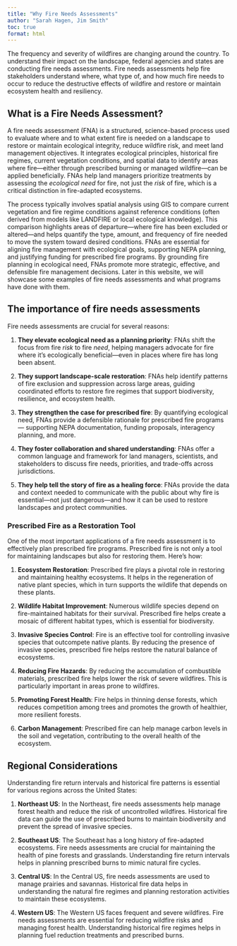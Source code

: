 ```yaml
---
title: "Why Fire Needs Assessments"
author: "Sarah Hagen, Jim Smith"
toc: true
format: html
---
```


The frequency and severity of wildfires are changing around the country.
To understand their impact on the landscape, federal agencies and states are conducting fire needs assessments.
Fire needs assessments help fire stakeholders understand where, what type of, and how much fire needs to occur to reduce the destructive effects of wildfire and restore or maintain ecosystem health and resiliency.

## What is a Fire Needs Assessment?

A fire needs assessment (FNA) is a structured, science-based process used to evaluate where and to what extent fire is needed on a landscape to restore or maintain ecological integrity, reduce wildfire risk, and meet land management objectives.
It integrates ecological principles, historical fire regimes, current vegetation conditions, and spatial data to identify areas where fire—either through prescribed burning or managed wildfire—can be applied beneficially.
FNAs help land managers prioritize treatments by assessing the *ecological need* for fire, not just the *risk* of fire, which is a critical distinction in fire-adapted ecosystems.

The process typically involves spatial analysis using GIS to compare current vegetation and fire regime conditions against reference conditions (often derived from models like LANDFIRE or local ecological knowledge).
This comparison highlights areas of departure—where fire has been excluded or altered—and helps quantify the type, amount, and frequency of fire needed to move the system toward desired conditions.
FNAs are essential for aligning fire management with ecological goals, supporting NEPA planning, and justifying funding for prescribed fire programs.
By grounding fire planning in ecological need, FNAs promote more strategic, effective, and defensible fire management decisions.
Later in this website, we will showcase some examples of fire needs assessments and what programs have done with them.

## The importance of fire needs assessments

Fire needs assessments are crucial for several reasons:

1.  **They elevate ecological need as a planning priority**: FNAs shift the focus from fire *risk* to fire *need*, helping managers advocate for fire where it’s ecologically beneficial—even in places where fire has long been absent.

2.  **They support landscape-scale restoration**: FNAs help identify patterns of fire exclusion and suppression across large areas, guiding coordinated efforts to restore fire regimes that support biodiversity, resilience, and ecosystem health.

3.  **They strengthen the case for prescribed fire**: By quantifying ecological need, FNAs provide a defensible rationale for prescribed fire programs — supporting NEPA documentation, funding proposals, interagency planning, and more.

4.  **They foster collaboration and shared understanding**: FNAs offer a common language and framework for land managers, scientists, and stakeholders to discuss fire needs, priorities, and trade-offs across jurisdictions.

5.  **They help tell the story of fire as a healing force**: FNAs provide the data and context needed to communicate with the public about why fire is essential—not just dangerous—and how it can be used to restore landscapes and protect communities.

### Prescribed Fire as a Restoration Tool

One of the most important applications of a fire needs assessment is to effectively plan prescribed fire programs.
Prescribed fire is not only a tool for maintaining landscapes but also for restoring them.
Here’s how:

1.  **Ecosystem Restoration**: Prescribed fire plays a pivotal role in restoring and maintaining healthy ecosystems.
    It helps in the regeneration of native plant species, which in turn supports the wildlife that depends on these plants.

2.  **Wildlife Habitat Improvement**: Numerous wildlife species depend on fire-maintained habitats for their survival.
    Prescribed fire helps create a mosaic of different habitat types, which is essential for biodiversity.

3.  **Invasive Species Control**: Fire is an effective tool for controlling invasive species that outcompete native plants.
    By reducing the presence of invasive species, prescribed fire helps restore the natural balance of ecosystems.

4.  **Reducing Fire Hazards**: By reducing the accumulation of combustible materials, prescribed fire helps lower the risk of severe wildfires.
    This is particularly important in areas prone to wildfires.

5.  **Promoting Forest Health**: Fire helps in thinning dense forests, which reduces competition among trees and promotes the growth of healthier, more resilient forests.

6.  **Carbon Management**: Prescribed fire can help manage carbon levels in the soil and vegetation, contributing to the overall health of the ecosystem.

## Regional Considerations

Understanding fire return intervals and historical fire patterns is essential for various regions across the United States:

1.  **Northeast US**: In the Northeast, fire needs assessments help manage forest health and reduce the risk of uncontrolled wildfires.
    Historical fire data can guide the use of prescribed burns to maintain biodiversity and prevent the spread of invasive species.

2.  **Southeast US**: The Southeast has a long history of fire-adapted ecosystems.
    Fire needs assessments are crucial for maintaining the health of pine forests and grasslands.
    Understanding fire return intervals helps in planning prescribed burns to mimic natural fire cycles.

3.  **Central US**: In the Central US, fire needs assessments are used to manage prairies and savannas.
    Historical fire data helps in understanding the natural fire regimes and planning restoration activities to maintain these ecosystems.

4.  **Western US**: The Western US faces frequent and severe wildfires.
    Fire needs assessments are essential for reducing wildfire risks and managing forest health.
    Understanding historical fire regimes helps in planning fuel reduction treatments and prescribed burns.
